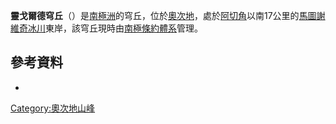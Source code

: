 {{coord|69|20|S|157|39|E|display=title}}

'''靈戈爾德穹丘'''（{{lang-en|Ringgold Knoll}}）是[[南極洲|南極洲]]的穹丘，位於[[奧次地|奧次地]]，處於[[阿切角|阿切角]]以南17公里的[[馬圖謝維奇冰川|馬圖謝維奇冰川]]東岸，該穹丘現時由[[南極條約體系|南極條約體系]]管理。

==參考資料==
*{{usgs-gazetteer}}

{{DEFAULTSORT:Ringgold Knoll}}
[[Category:奧次地山峰|Category:奧次地山峰]]


{{OatesLand-geo-stub}}